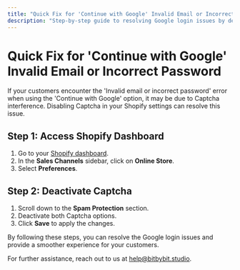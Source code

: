 ```yaml
---
title: "Quick Fix for 'Continue with Google' Invalid Email or Incorrect Password"
description: "Step-by-step guide to resolving Google login issues by deactivating Captcha in your Shopify settings."
---
```



# Quick Fix for 'Continue with Google' Invalid Email or Incorrect Password

If your customers encounter the 'Invalid email or incorrect password' error when using the 'Continue with Google' option, it may be due to Captcha interference. Disabling Captcha in your Shopify settings can resolve this issue.

## Step 1: Access Shopify Dashboard

1. Go to your [Shopify dashboard](https://www.shopify.com).
2. In the **Sales Channels** sidebar, click on **Online Store**.
3. Select **Preferences**.

## Step 2: Deactivate Captcha

1. Scroll down to the **Spam Protection** section.
2. Deactivate both Captcha options.
3. Click **Save** to apply the changes.

By following these steps, you can resolve the Google login issues and provide a smoother experience for your customers.

For further assistance, reach out to us at [help@bitbybit.studio](mailto:help@bitbybit.studio).
